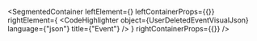 
<SegmentedContainer
  leftElement={<UserDeletedEventDesc />}
  leftContainerProps={{}}
  rightElement={
    <CodeHighlighter
      object={UserDeletedEventVisualJson}
      language={"json"}
      title={"Event"}
    />
  }
  rightContainerProps={{}}
/>
